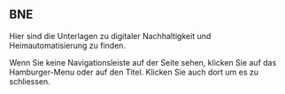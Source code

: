 
<Chapter>

## BNE

Hier sind die Unterlagen zu digitaler Nachhaltigkeit und Heimautomatisierung zu
finden.

Wenn Sie keine Navigationsleiste auf der Seite sehen, klicken Sie auf das
Hamburger-Menu oder auf den Titel. Klicken Sie auch dort um es zu schliessen.

</Chapter>
